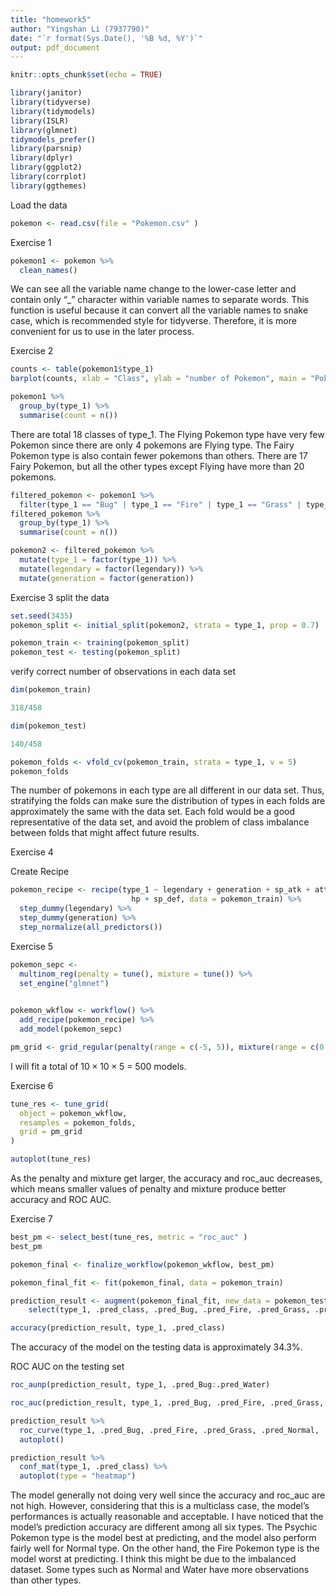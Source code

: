 ```yaml
---
title: "homework5"
author: "Yingshan Li (7937790)"
date: "`r format(Sys.Date(), '%B %d, %Y')`"
output: pdf_document
---
```


```r
knitr::opts_chunk$set(echo = TRUE)
```

```r
library(janitor)
library(tidyverse)
library(tidymodels)
library(ISLR)
library(glmnet)
tidymodels_prefer()
library(parsnip)
library(dplyr)
library(ggplot2)
library(corrplot)
library(ggthemes)

```



Load the data

```r
pokemon <- read.csv(file = "Pokemon.csv" )
```

Exercise 1
```r
pokemon1 <- pokemon %>% 
  clean_names()
```

We can see all the variable name change to the lower-case letter and contain only "_" character within variable names to separate words. This function is useful because it can convert all the variable names to snake case, which is recommended style for tidyverse. Therefore, it is more convenient for us to use in the later process. 

Exercise 2
```r
counts <- table(pokemon1$type_1)
barplot(counts, xlab = "Class", ylab = "number of Pokemon", main = "Pokemon types", cex.names = .3)
```


```r
pokemon1 %>% 
  group_by(type_1) %>% 
  summarise(count = n())
```

There are total 18 classes of type_1. 
The Flying Pokemon type have very few Pokemon since there are only 4 pokemons are Flying type. 
The Fairy Pokemon type is also contain fewer pokemons than others. There are 17 Fairy Pokemon, but all the other types except Flying have more than 20 pokemons. 

```r
filtered_pokemon <- pokemon1 %>% 
  filter(type_1 == "Bug" | type_1 == "Fire" | type_1 == "Grass" | type_1 == "Normal" | type_1 == "Water" | type_1 == "Psychic")
filtered_pokemon %>% 
  group_by(type_1) %>% 
  summarise(count = n())
```

```r
pokemon2 <- filtered_pokemon %>% 
  mutate(type_1 = factor(type_1)) %>% 
  mutate(legendary = factor(legendary)) %>% 
  mutate(generation = factor(generation))
```


Exercise 3
split the data

```r
set.seed(3435)
pokemon_split <- initial_split(pokemon2, strata = type_1, prop = 0.7)

pokemon_train <- training(pokemon_split)
pokemon_test <- testing(pokemon_split)
```

verify correct number of observations in each data set
```r
dim(pokemon_train)
```
```r
318/458
```

```r
dim(pokemon_test)
```

```r
140/458
```

```r
pokemon_folds <- vfold_cv(pokemon_train, strata = type_1, v = 5)
pokemon_folds
```

The number of pokemons in each type are all different in our data set. Thus, stratifying the folds can make sure the distribution of types in each folds are approximately the same with the data set. Each fold would be a good representative of the data set, and avoid the problem of class imbalance between folds that might affect future results. 

Exercise 4

Create Recipe

```r
pokemon_recipe <- recipe(type_1 ~ legendary + generation + sp_atk + attack + speed + defense + 
                           hp + sp_def, data = pokemon_train) %>% 
  step_dummy(legendary) %>% 
  step_dummy(generation) %>% 
  step_normalize(all_predictors())
```

Exercise 5
```r
pokemon_sepc <-
  multinom_reg(penalty = tune(), mixture = tune()) %>% 
  set_engine("glmnet")
  
```

```r
pokemon_wkflow <- workflow() %>% 
  add_recipe(pokemon_recipe) %>% 
  add_model(pokemon_sepc)
```

```r
pm_grid <- grid_regular(penalty(range = c(-5, 5)), mixture(range = c(0 , 1)), levels = c(10, 10))
```


I will fit a total of $10\times 10 \times5$ = 500 models.

Exercise 6
```r
tune_res <- tune_grid(
  object = pokemon_wkflow,
  resamples = pokemon_folds,
  grid = pm_grid
)

```

```r
autoplot(tune_res)
```

As the penalty and mixture get larger, the accuracy and roc_auc decreases, which means smaller values of penalty and mixture produce better accuracy and ROC AUC.

Exercise 7 
```r
best_pm <- select_best(tune_res, metric = "roc_auc" )
best_pm
```

```r
pokemon_final <- finalize_workflow(pokemon_wkflow, best_pm)

pokemon_final_fit <- fit(pokemon_final, data = pokemon_train)
```

```r
prediction_result <- augment(pokemon_final_fit, new_data = pokemon_test) %>%
    select(type_1, .pred_class, .pred_Bug, .pred_Fire, .pred_Grass, .pred_Normal, .pred_Psychic, .pred_Water)

accuracy(prediction_result, type_1, .pred_class)
```
The accuracy of the model on the testing data is approximately  34.3%. 


ROC AUC on the testing set
```r
roc_aunp(prediction_result, type_1, .pred_Bug:.pred_Water)
```


```r
roc_auc(prediction_result, type_1, .pred_Bug, .pred_Fire, .pred_Grass, .pred_Normal, .pred_Psychic, .pred_Water, estimator = "macro_weighted")
```

```r
prediction_result %>% 
  roc_curve(type_1, .pred_Bug, .pred_Fire, .pred_Grass, .pred_Normal, .pred_Psychic, .pred_Water) %>% 
  autoplot()
```

\newpage
```r
prediction_result %>% 
  conf_mat(type_1, .pred_class) %>% 
  autoplot(type = "heatmap")
```
 
The model generally not doing very well since the accuracy and roc_auc are not high. However, considering that this is a multiclass case, the model's performances is actually reasonable and acceptable. I have noticed that the model's prediction accuracy are different among all six types. The Psychic Pokemon type is the model best at predicting, and the model also perform fairly well for Normal type. On the other hand, the Fire Pokemon type is the model worst at predicting. I think this might be due to the imbalanced dataset. Some types such as Normal and Water have more observations than other types.

